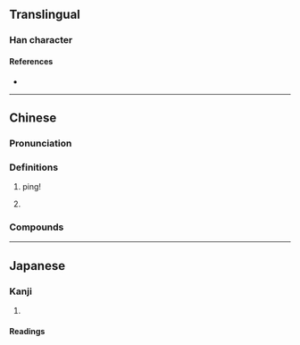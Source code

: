 {{character info}}
==Translingual==

===Han character===
{{Han char|rn=4|rad=丿|as=05|sn=6|four=72201|canj=OMH|ids=⿱丘丿}}

====References====
* {{Han ref|kx=0083.011|dkj=00145|hdz=10038.030|uh=4E52|ud=20050|bh=A5E2|bd=42466}}

----

==Chinese==
{{zh-forms}}

===Pronunciation===
{{zh-pron
|m=pīng
|c=bing1,ping1
|mn=ml:phin/tw:phín/ml:pheng
|mn_note=phin/phín/pheng - vernacular
|cat=n
}}

===Definitions===
{{zh-hanzi}}

# {{lb|zh|onomatopoeia}} ping!
# {{zh-short|乒乓球|[[ping pong]]; [[table tennis]]}}

===Compounds===
{{zh-der|乒乒乓乓|乒乓球|乒乓|乒乓外交|乒壇}}

----

==Japanese==

===Kanji===
{{ja-kanji|grade=uc|rs=丿05}}

# {{rfdef|ja|sort=丿05}}

====Readings====
{{ja-readings
|kanyoon=へい
}}